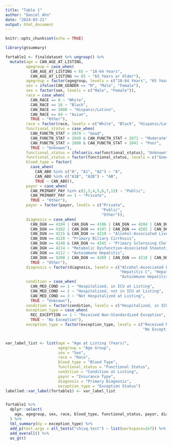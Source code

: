 ```yaml
---
title: "Table 1"
author: "Daniel Ahn"
date: "2024-03-21"
output: html_document
---
```


```r
knitr::opts_chunk$set(echo = TRUE)
```


```r

library(gtsummary)

fortable1 <- finaldataset %>% ungroup() %>%
  mutate(age = CAN_AGE_AT_LISTING,
         agegroup = case_when(
           CAN_AGE_AT_LISTING < 65 ~ "18-64 Years",
           CAN_AGE_AT_LISTING >= 65 ~ "65 Years or Older"),
         agegroup = factor(agegroup, levels = c("18-64 Years", "65 Years or Older")),
         sex = ifelse(CAN_GENDER == "M", "Male", "Female"),
         sex = factor(sex, levels = c("Male", "Female")),
         race = case_when(
           CAN_RACE == 8 ~ "White",
           CAN_RACE == 16 ~ "Black",
           CAN_RACE == 2000 ~ "Hispanic/Latino",
           CAN_RACE == 64 ~ "Asian",
           TRUE ~ "Other"), 
         race = factor(race, levels = c("White", "Black", "Hispanic/Latino", "Asian", "Other")),
         functional_status = case_when(
           CAN_FUNCTN_STAT > 2079 ~ "Good",
           CAN_FUNCTN_STAT > 2049 & CAN_FUNCTN_STAT < 2071 ~ "Moderate",
           CAN_FUNCTN_STAT > 2000 & CAN_FUNCTN_STAT < 2041 ~ "Poor",
           TRUE ~ "Unknown"),
         functional_status = ifelse(is.na(functional_status), "Unknown", functional_status),
         functional_status = factor(functional_status, levels = c("Good", "Moderate", "Poor", "Unknown")),
         blood_type = factor(
           case_when(
             CAN_ABO %in% c("A", "A1", "A2") ~ "A",
             CAN_ABO %in% c("A1B", "A2B") ~ "AB",
             TRUE ~ CAN_ABO)),
         payor = case_when(
           CAN_PRIMARY_PAY %in% c(2,3,4,5,6,7,13) ~ "Public",
           CAN_PRIMARY_PAY == 1 ~ "Private",
           TRUE ~ "Other"),
         payor = factor(payor, levels = c("Private",
                                          "Public",
                                          "Other")),
         diagnosis = case_when(
           CAN_DGN == 4104 | CAN_DGN == 4106 | CAN_DGN == 4204 | CAN_DGN == 4206 ~ "Hepatitis C",
           CAN_DGN == 4102 | CAN_DGN == 4107 | CAN_DGN == 4202 | CAN_DGN == 4207 ~ "Hepatitis B",
           CAN_DGN >= 4215 & CAN_DGN <= 4219 ~ "Alcohol-Associated Liver Disease",
           CAN_DGN == 4220 ~ "Primary Biliary Cirrhosis",
           CAN_DGN >= 4240 & CAN_DGN <= 4245 ~ "Primary Sclerosing Cholangitis",
           CAN_DGN == 4214 ~ "Metabolic Dysfunction-Associated Steatotic Liver Disease",
           CAN_DGN == 4212 ~ "Autoimmune Hepatitis",
           CAN_DGN == 4208 | CAN_DGN == 4209 | CAN_DGN == 4210 | CAN_DGN == 4213 ~ "Idiopathic Cirrhosis",
           TRUE ~ "Other"),
         diagnosis = factor(diagnosis, levels = c("Alcohol-Associated Liver Disease", "Metabolic Dysfunction-Associated Steatotic Liver Disease", 
                                                  "Hepatitis C", "Hepatitis B", "Primary Biliary Cirrhosis", "Primary Sclerosing Cholangitis",
                                                  "Autoimmune Hepatitis", "Idiopathic Cirrhosis", "Other")),
         condition = case_when(
           CAN_MED_COND == 1 ~ "Hospitalized, in ICU at Listing",
           CAN_MED_COND == 2 ~ "Hospitalized, not in ICU at Listing",
           CAN_MED_COND == 3 ~ "Not Hospitalized at Listing",
           TRUE ~ "Unknown"),
         condition = factor(condition, levels = c("Hospitalized, in ICU at Listing", "Hospitalized, not in ICU at Listing", "Not Hospitalized at Listing", "Unknown")),
         exception_type = case_when(
           REC_EXCEPTION == 1 ~ "Received Non-Standardized Exception",
           TRUE ~ "No Exception"),
         exception_type = factor(exception_type, levels = c("Received Non-Standardized Exception",
                                                            "No Exception")))


var_label_list <- list(age = "Age at Listing (Years)",
                       agegroup = "Age Group",
                       sex = "Sex",
                       race = "Race",
                       blood_type = "Blood Type",
                       functional_status = "Functional Status",
                       condition = "Condition at Listing",
                       payor = "Insurance Type",
                       diagnosis = "Primary Diagnosis",
                       exception_type = "Exception Status")
labelled::var_label(fortable1) <- var_label_list


fortable1 %>%
  dplyr::select(
    age, agegroup, sex, race, blood_type, functional_status, payor, diagnosis, exception_type
  ) %>%
  tbl_summary(by = exception_type) %>%
  add_p(test.args = all_tests("chisq.test") ~ list(workspace=2e7)) %>%
  add_overall() %>%
  as_gt() 


```

